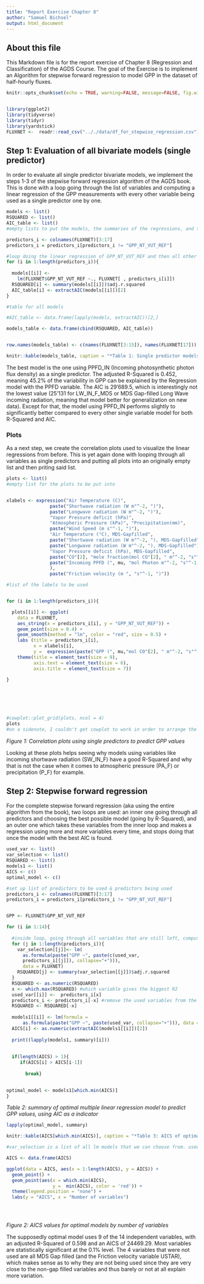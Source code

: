 ```yaml
---
title: "Report Exercise Chapter 8"
author: "Samuel Bichsel"
output: html_document
---
```


## About this file 

This Markdown file is for the report exercise of Chapter 8 (Regression and Classification) of the AGDS Course. The goal of the Exercise is to implement an Algorithm for stepwise forward regression to model GPP in the dataset of half-hourly fluxes. 

```r
knitr::opts_chunk$set(echo = TRUE, warning=FALSE, message=FALSE, fig.width=4, fig.height=3)



```

```r
library(ggplot2)
library(tidyverse)
library(tidyr)
library(yardstick)
FLUXNET <-  readr::read_csv(".././data/df_for_stepwise_regression.csv")


```

## Step 1: Evaluation of all bivariate models (single predictor)

In order to evaluate all single predictor bivariate models, we implement the steps 1-3 of the stepwise forward regression algorithm of the AGDS book. This is done with a loop going through the list of variables and computing a linear regression of the GPP measurements with every other variable being used as a single predictor one by one. 

```r
models <- list()
RSQUARED <- list()
AIC_table <- list()
#empty lists to put the models, the summaries of the regressions, and the AICs of the models into

predictors_i <- colnames(FLUXNET)[3:17]
predictors_i = predictors_i[predictors_i != "GPP_NT_VUT_REF"]

#loop doing the linear regression of GPP_NT_VUT_REF and then all other predictors, and then putting these models into the models list
for (i in 1:length(predictors_i)){ 
  
  models[[i]] <- 
    lm(FLUXNET$GPP_NT_VUT_REF ~., FLUXNET[ , predictors_i[i]])
  RSQUARED[i] <- summary(models[[i]])$adj.r.squared
  AIC_table[i] <- extractAIC(models[[i]])[2]
}

#table for all models 

#AIC_table <- data.frame(lapply(models, extractAIC))[2,]

models_table <- data.frame(cbind(RSQUARED, AIC_table))


row.names(models_table) <- c(names(FLUXNET[3:15]), names(FLUXNET[17]))

knitr::kable(models_table, caption = "*Table 1: Single predictor models and the resulting R-Squared and AIC values*")

```

The best model is the one using PPFD_IN (Incoming photosynthetic photon flux density) as a single predictor. The adjusted R-Squared is 0.452, meaning 45.2% of the variability in GPP can be explained by the Regression model with the PPFD variable. The AIC is 29'689.5, which is interestingly not the lowest value (25'131 for LW_IN_F_MDS or MDS Gap-filled Long Wave incoming radiation, meaning that model better for generalization on new data). Except for that, the model using PPFD_IN performs slightly to significantly better compared to every other single variable model for both R-Squared and AIC. 


### Plots

As a next step, we create the correlation plots used to visualize the linear regressions from before. This is yet again done with looping through all variables as single predictors and putting all plots into an originally empty list and then priting said list. 

```r

plots <- list()
#empty list for the plots to be put into


xlabels <- expression("Air Temperature (C)", 
                paste("Shortwave radiation (W m"^-2, ")"),
                paste("Longwave radiation (W m"^-2, ")"), 
                "Vapor Pressure deficit (hPa)", 
                "Atmospheric Pressure (kPa)", "Precipitation(mm)",
                paste("Wind Speed (m s"^-1, ")"), 
                "Air Temperature (°C), MDS-Gapfilled", 
                paste("Shortwave radiation (W m"^-2, "), MDS-Gapfilled"),
                paste("Longwave radiation (W m"^-2, "), MDS-Gapfilled"),
                "Vapor Pressure deficit (hPa), MDS-Gapfilled",
                paste("CO"[2], "mole fraction(mol CO"[2], " m"^-2, "s"^-1,                    ")MDS-Gapfilled"), 
                paste("Incoming PPFD (", mu, "mol Photon m"^-2, "s"^-1,")"
                ),
                paste("Friction velocity (m ", "s"^-1, ")"))

#list of the labels to be used 


for (i in 1:length(predictors_i)){

  plots[[i]] <- ggplot(
    data = FLUXNET, 
    aes_string(x = predictors_i[i], y = "GPP_NT_VUT_REF")) +
    geom_point(size = 0.4) +
    geom_smooth(method = "lm", color = "red", size = 0.5) + 
    labs (title = predictors_i[i],
          x = xlabels[i],
          y =  expression(paste("GPP (", mu,"mol CO"[2], " m"^-2, "s"^-1, ")"))) +   
    theme(title = element_text(size = 9), 
          axis.text = element_text(size = 6), 
          axis.title = element_text(size = 7)) 
    
}
  
  




#cowplot::plot_grid(plots, ncol = 4)
plots
#on a sidenote, I couldn't get cowplot to work in order to arrange the plots (it always resulted in a blank square), same story with trying to use theme(title = element_text(size = ...)) to change the title size, I just couldn't get it to work

```


*Figure 1: Correlation plots using single predictors to predict GPP values*

Looking at these plots helps seeing why models using variables like incoming shortwave radiation (SW_IN_F) have a good R-Squared and why that is not the case when it comes to atmospheric pressure (PA_F) or precipitation (P_F) for example.



## Step 2: Stepwise forward regression  

For the complete stepwise forward regression (aka using the entire algorithm from the book), two loops are used: an inner one going through all predictors and choosing the best possible model (going by R-Squared), and an outer one which takes these variables from the inner loop and makes a regression using more and more variables every time, and stops doing that once the model with the best AIC is found. 



```r


used_var <- list()
var_selection <- list()
RSQUARED <- list()
models1 <- list()
AICS <- c()
optimal_model <- c()

#set up list of predictors to be used & predictors being used
predictors_i <- colnames(FLUXNET)[3:17]
predictors_i = predictors_i[predictors_i != "GPP_NT_VUT_REF"]


GPP <- FLUXNET$GPP_NT_VUT_REF

for (i in 1:14){
  
  #inside loop, going through all variables that are still left, computing the R2 of them + the used variables and computing the R2 for all of them
  for (j in 1:length(predictors_i)){
    var_selection[[j]]<- lm(
      as.formula(paste("GPP ~", paste(c(used_var, 
      predictors_i[[j]]), collapse="+"))), 
      data = FLUXNET) 
    RSQUARED[j] <- summary(var_selection[[j]])$adj.r.squared 
  }
  RSQUARED <- as.numeric(RSQUARED)
  x <- which.max(RSQUARED) #which variable gives the biggest R2 
  used_var[[i]] <-  predictors_i[x]
  predictors_i <- predictors_i[-x] #remove the used variables from the list of available variables
  RSQUARED <- RSQUARED[-x]
  
  models1[[i]] <- lm(formula = 
      as.formula(paste("GPP ~", paste(used_var, collapse="+"))), data = FLUXNET) 
  AICS[i] <- as.numeric(extractAIC(models1[[i]])[2])
  
  print((lapply(models1, summary)[i]))
  
  
  if(length(AICS) > 1){
     if(AICS[i] > AICS[i-1])
       
       break}

  
optimal_model <- models1[which.min(AICS)]  
}
```


*Table 2: summary of optimal multiple linear regression model to predict GPP values, using AIC as a indicator*
```r
lapply(optimal_model, summary)


```


```r
knitr::kable(AICS[which.min(AICS)], caption = "*Table 3: AICS of optimal multiple linear regression model*", align = "l")

#var_selection is a list of all lm models that we can choose from. used_var is all the variables already used in the previous steps of the algorithms, and with the inner loop j and predictors_i[j] we test that old model + every variable not used yet and keep the best one

AICS <- data.frame(AICS)

ggplot(data = AICS, aes(x = 1:length(AICS), y = AICS)) +
  geom_point() +
  geom_point(aes(x = which.min(AICS),
                 y =  min(AICS), color = 'red')) + 
  theme(legend.position = "none") +
  labs(y = "AICS", x = "Number of variables")
  




```
*Figure 2: AICS values for optimal models by number of variables*


The supposedly optimal model uses 9 of the 14 independent variables, with an adjusted R-Squared of 0.598 and an AICS of 24469.29. Most variables are statistically significant at the 0.1% level. The 4 variables that were not used are all MDS Gap filled (and the Friction velocity variable USTAR), which makes sense as to why they are not being used since they are very close to the non-gap filled variables and thus barely or not at all explain more variation. 
